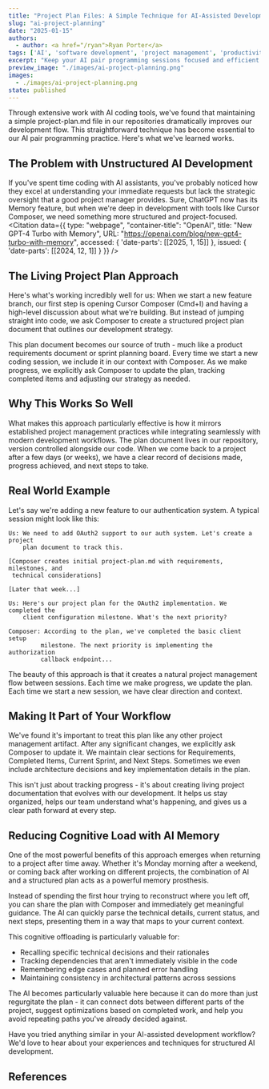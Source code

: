 ```yaml
---
title: "Project Plan Files: A Simple Technique for AI-Assisted Development"
slug: "ai-project-planning"
date: "2025-01-15"
authors:
  - author: <a href="/ryan">Ryan Porter</a>
tags: ['AI', 'software development', 'project management', 'productivity']
excerpt: "Keep your AI pair programming sessions focused and efficient with a simple technique: maintaining a project-plan.md file in your repository. Here's how this approach has transformed our development workflow."
preview_image: "./images/ai-project-planning.png"
images:
  - ./images/ai-project-planning.png
state: published
---
```



<BlogImage images={props.pageContext.frontmatter.images} name="ai-project-planning.png" className="right" alt="A digital project board with glowing elements, representing the fusion of AI assistance and project management." />

Through extensive work with AI coding tools, we've found that maintaining a simple project-plan.md file in our repositories dramatically improves our development flow. This straightforward technique has become essential to our AI pair programming practice. Here's what we've learned works.

## The Problem with Unstructured AI Development

If you've spent time coding with AI assistants, you've probably noticed how they excel at understanding your immediate requests but lack the strategic oversight that a good project manager provides. Sure, ChatGPT now has its Memory feature, but when we're deep in development with tools like Cursor Composer, we need something more structured and project-focused.<Citation
  data={{
    type: "webpage",
    "container-title": "OpenAI",
    title: "New GPT-4 Turbo with Memory",
    URL: "https://openai.com/blog/new-gpt4-turbo-with-memory",
    accessed: { 'date-parts': [[2025, 1, 15]] },
    issued: { 'date-parts': [[2024, 12, 1]] }
  }}
/>

## The Living Project Plan Approach

Here's what's working incredibly well for us: When we start a new feature branch, our first step is opening Cursor Composer (Cmd+I) and having a high-level discussion about what we're building. But instead of jumping straight into code, we ask Composer to create a structured project plan document that outlines our development strategy.

This plan document becomes our source of truth - much like a product requirements document or sprint planning board. Every time we start a new coding session, we include it in our context with Composer. As we make progress, we explicitly ask Composer to update the plan, tracking completed items and adjusting our strategy as needed.

## Why This Works So Well

What makes this approach particularly effective is how it mirrors established project management practices while integrating seamlessly with modern development workflows. The plan document lives in our repository, version controlled alongside our code. When we come back to a project after a few days (or weeks), we have a clear record of decisions made, progress achieved, and next steps to take.

## Real World Example

Let's say we're adding a new feature to our authentication system. A typical session might look like this:

```
Us: We need to add OAuth2 support to our auth system. Let's create a project 
    plan document to track this.

[Composer creates initial project-plan.md with requirements, milestones, and 
 technical considerations]

[Later that week...]

Us: Here's our project plan for the OAuth2 implementation. We completed the 
    client configuration milestone. What's the next priority?

Composer: According to the plan, we've completed the basic client setup 
         milestone. The next priority is implementing the authorization 
         callback endpoint...
```

The beauty of this approach is that it creates a natural project management flow between sessions. Each time we make progress, we update the plan. Each time we start a new session, we have clear direction and context.

## Making It Part of Your Workflow

We've found it's important to treat this plan like any other project management artifact. After any significant changes, we explicitly ask Composer to update it. We maintain clear sections for Requirements, Completed Items, Current Sprint, and Next Steps. Sometimes we even include architecture decisions and key implementation details in the plan.

This isn't just about tracking progress - it's about creating living project documentation that evolves with our development. It helps us stay organized, helps our team understand what's happening, and gives us a clear path forward at every step.

## Reducing Cognitive Load with AI Memory

One of the most powerful benefits of this approach emerges when returning to a project after time away. Whether it's Monday morning after a weekend, or coming back after working on different projects, the combination of AI and a structured plan acts as a powerful memory prosthesis.

Instead of spending the first hour trying to reconstruct where you left off, you can share the plan with Composer and immediately get meaningful guidance. The AI can quickly parse the technical details, current status, and next steps, presenting them in a way that maps to your current context.

This cognitive offloading is particularly valuable for:
- Recalling specific technical decisions and their rationales
- Tracking dependencies that aren't immediately visible in the code
- Remembering edge cases and planned error handling
- Maintaining consistency in architectural patterns across sessions

The AI becomes particularly valuable here because it can do more than just regurgitate the plan - it can connect dots between different parts of the project, suggest optimizations based on completed work, and help you avoid repeating paths you've already decided against.

Have you tried anything similar in your AI-assisted development workflow? We'd love to hear about your experiences and techniques for structured AI development.

## References

<CitationsList citationFormat="apa" /> 